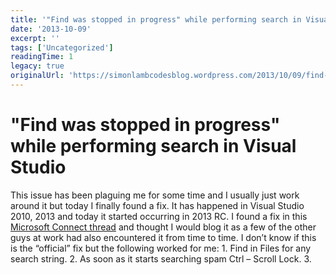 ```yaml
---
title: '"Find was stopped in progress" while performing search in Visual Studio'
date: '2013-10-09'
excerpt: ''
tags: ['Uncategorized']
readingTime: 1
legacy: true
originalUrl: 'https://simonlambcodesblog.wordpress.com/2013/10/09/find-was-stopped-in-progress-while-performing-search-in-visual-studio/'
---
```


# "Find was stopped in progress" while performing search in Visual Studio

This issue has been plaguing me for some time and I usually just work around it but today I finally found a fix. It has happened in Visual Studio 2010, 2013 and today it started occurring in 2013 RC. I found a fix in this [Microsoft Connect thread](http://connect.microsoft.com/VisualStudio/feedback/details/718217/find-was-stopped-in-progress-while-performing-search-in-visual-studio) and thought I would blog it as a few of the other guys at work had also encountered it from time to time. I don’t know if this is the “official” fix but the following worked for me: 1. Find in Files for any search string. 2. As soon as it starts searching spam Ctrl – Scroll Lock. 3.
